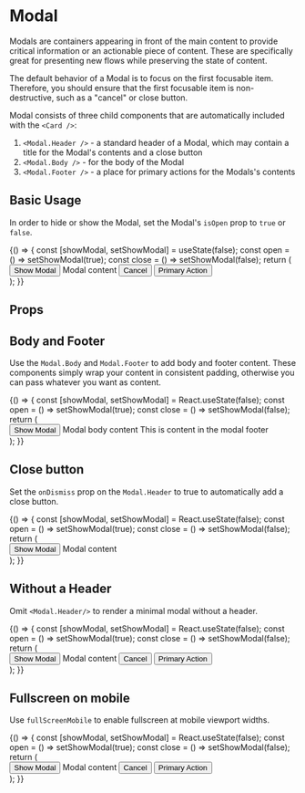 
<Meta title="Components/Modal/Overview" component={Modal} />

# Modal

Modals are containers appearing in front of the main content to provide critical information or an actionable piece of content.
These are specifically great for presenting new flows while preserving the state of content.

The default behavior of a Modal is to focus on the first focusable item.
Therefore, you should ensure that the first focusable item is non-destructive, such as a "cancel" or close button.

Modal consists of three child components that are automatically included with the `<Card />`:

1. `<Modal.Header />` - a standard header of a Modal, which may contain a title for the Modal's contents and a close button
1. `<Modal.Body />` - for the body of the Modal
1. `<Modal.Footer />` - a place for primary actions for the Modals's contents

## Basic Usage

In order to hide or show the Modal, set the Modal's `isOpen` prop to `true` or `false`.

<Canvas>
  <Story name="Basic Usage">
    {() => {
      const [showModal, setShowModal] = useState(false);
      const open = () => setShowModal(true);
      const close = () => setShowModal(false);
      return (
        <div>
          <Button variant="light" onClick={open}>
            Show Modal
          </Button>
          <Modal ariaLabelledBy="titleBasic" isOpen={showModal} onDismiss={close}>
            <Modal.Header id="titleBasic" title="The Modal Title" onDismiss={close} />
            <Modal.Body>Modal content</Modal.Body>
            <Modal.Footer>
              <Button variant="light" onClick={close}>
                Cancel
              </Button>
              <Button variant="primary">Primary Action</Button>
            </Modal.Footer>
          </Modal>
        </div>
      );
    }}
  </Story>
</Canvas>

## Props

<ArgsTable of={Modal} />

## Body and Footer

Use the `Modal.Body` and `Modal.Footer` to add body and footer content. These components simply wrap your content in consistent padding, otherwise you can pass whatever you want as content.

<Canvas>
  <Story name="Body and Footer">
    {() => {
      const [showModal, setShowModal] = React.useState(false);
      const open = () => setShowModal(true);
      const close = () => setShowModal(false);
      return (
        <div>
          <Button variant="light" onClick={open}>
            Show Modal
          </Button>
          <Modal ariaLabelledBy="titleFooterBody" isOpen={showModal} onDismiss={close}>
            <Modal.Header id="titleFooterBody" title="The Modal Title" onDismiss={close} />
            <Modal.Body>Modal body content</Modal.Body>
            <Modal.Footer>This is content in the modal footer</Modal.Footer>
          </Modal>
        </div>
      );
    }}
  </Story>
</Canvas>

## Close button

Set the `onDismiss` prop on the `Modal.Header` to true to automatically add a close button.

<Canvas>
  <Story name="Close button">
    {() => {
      const [showModal, setShowModal] = React.useState(false);
      const open = () => setShowModal(true);
      const close = () => setShowModal(false);
      return (
        <div>
          <Button variant="light" onClick={open}>
            Show Modal
          </Button>
          <Modal ariaLabel="modal with close button" isOpen={showModal} onDismiss={close}>
            <Modal.Header onDismiss={close} />
            <Modal.Body>Modal content</Modal.Body>
          </Modal>
        </div>
      );
    }}
  </Story>
</Canvas>

## Without a Header

Omit `<Modal.Header/>` to render a minimal modal without a header.

<Canvas>
  <Story name="Without Header">
    {() => {
      const [showModal, setShowModal] = React.useState(false);
      const open = () => setShowModal(true);
      const close = () => setShowModal(false);
      return (
        <div>
          <Button variant="light" onClick={open}>
            Show Modal
          </Button>
          <Modal ariaLabel="Modal without a header" isOpen={showModal} onDismiss={close}>
            <Modal.Body>Modal content</Modal.Body>
            <Modal.Footer>
              <Button variant="light" onClick={close}>
                Cancel
              </Button>
              <Button variant="primary">Primary Action</Button>
            </Modal.Footer>
          </Modal>
        </div>
      );
    }}
  </Story>
</Canvas>

## Fullscreen on mobile

Use `fullScreenMobile` to enable fullscreen at mobile viewport widths.

<Canvas>
  <Story name="Fullscreen Mobile">
    {() => {
      const [showModal, setShowModal] = React.useState(false);
      const open = () => setShowModal(true);
      const close = () => setShowModal(false);
      return (
        <div>
          <Button variant="light" onClick={open}>
            Show Modal
          </Button>
          <Modal
            ariaLabelledBy="titleFullscreen"
            fullScreenMobile
            isOpen={showModal}
            onDismiss={close}
          >
            <Modal.Header
              id="titleFullscreen"
              title="Fullscreen Modal on Mobile"
              onDismiss={close}
            />
            <Modal.Body>Modal content</Modal.Body>
            <Modal.Footer>
              <Button variant="light" onClick={close}>
                Cancel
              </Button>
              <Button variant="primary">Primary Action</Button>
            </Modal.Footer>
          </Modal>
        </div>
      );
    }}
  </Story>
</Canvas>
